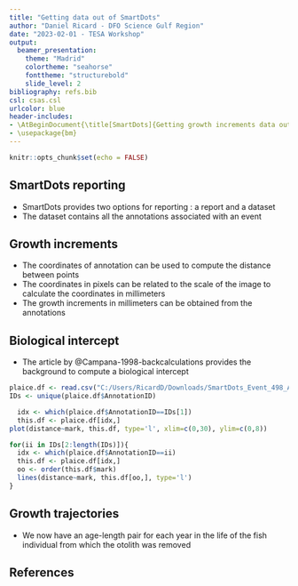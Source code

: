 ```yaml
---
title: "Getting data out of SmartDots"
author: "Daniel Ricard - DFO Science Gulf Region"
date: "2023-02-01 - TESA Workshop"
output: 
  beamer_presentation:
    theme: "Madrid"
    colortheme: "seahorse"
    fonttheme: "structurebold"
    slide_level: 2
bibliography: refs.bib
csl: csas.csl
urlcolor: blue
header-includes:
- \AtBeginDocument{\title[SmartDots]{Getting growth increments data out of SmartDots}}
- \usepackage{bm}
---
```


```r
knitr::opts_chunk$set(echo = FALSE)
```

## SmartDots reporting

- SmartDots provides two options for reporting : a report and a dataset 
- The dataset contains all the annotations associated with an event


## Growth increments

- The coordinates of annotation can be used to compute the distance between points
- The coordinates in pixels can be related to the scale of the image to calculate the coordinates in millimeters
- The growth increments in millimeters can be obtained from the annotations

## Biological intercept

- The article by @Campana-1998-backcalculations provides the background to compute a biological intercept

```r
plaice.df <- read.csv("C:/Users/RicardD/Downloads/SmartDots_Event_498_Ae51ibklb2dz5z0jo4vqanrl1_468/Report_DotsDistancesSmartDots_2023131e51ibklb2dz5z0jo4vqanrl1.csv")
IDs <- unique(plaice.df$AnnotationID)

  idx <- which(plaice.df$AnnotationID==IDs[1])
  this.df <- plaice.df[idx,]
plot(distance~mark, this.df, type='l', xlim=c(0,30), ylim=c(0,8))

for(ii in IDs[2:length(IDs)]){
  idx <- which(plaice.df$AnnotationID==ii)
  this.df <- plaice.df[idx,]
  oo <- order(this.df$mark)
  lines(distance~mark, this.df[oo,], type='l')
}
```

## Growth trajectories

- We now have an age-length pair for each year in the life of the fish individual from which the otolith was removed

## References

